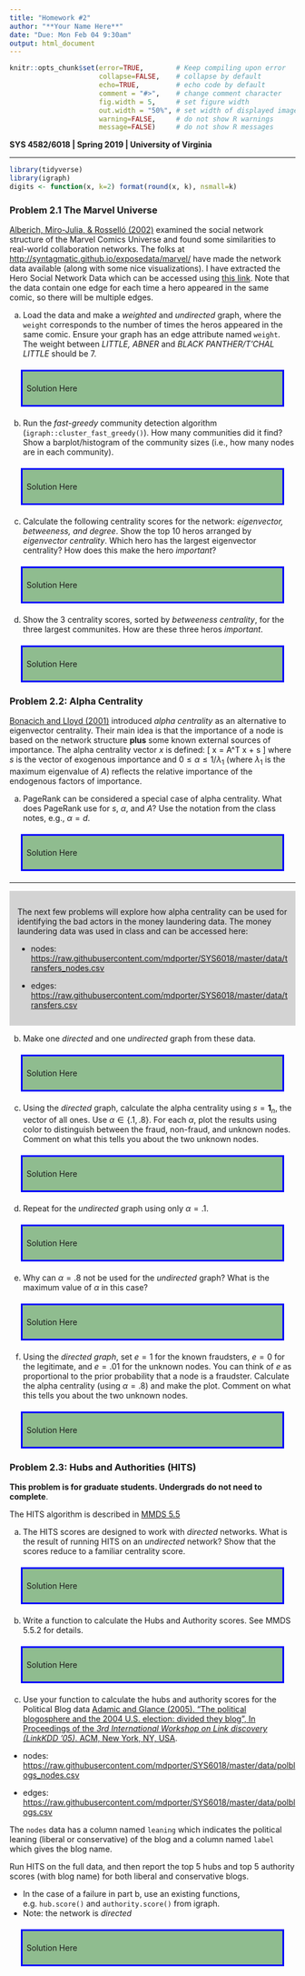 ---
title: "Homework #2"
author: "**Your Name Here**"
date: "Due: Mon Feb 04 9:30am"
output: html_document
---

<!--- Below are global settings for knitr. You can override any of them by adding the changes to individual chunks --->

```{r global_options, include=FALSE}
knitr::opts_chunk$set(error=TRUE,        # Keep compiling upon error
                      collapse=FALSE,    # collapse by default
                      echo=TRUE,         # echo code by default
                      comment = "#>",    # change comment character
                      fig.width = 5,     # set figure width
                      out.width = "50%", # set width of displayed images
                      warning=FALSE,     # do not show R warnings
                      message=FALSE)     # do not show R messages
```

<!--- Solution Region --->
<style>
#solution {
  background-color: #8FBC8F;
  border-style: solid;
  border-color: blue;
  padding: .5em;
  margin: 20px
}
</style>



**SYS 4582/6018 | Spring 2019 | University of Virginia **

*******************************************

<!--- Load Required R packages here --->
```{r, include=FALSE}
library(tidyverse)
library(igraph)
digits <- function(x, k=2) format(round(x, k), nsmall=k)
```


### Problem 2.1 The Marvel Universe

[Alberich, Miro-Julia, \& Rossell&oacute; (2002)](https://arxiv.org/pdf/cond-mat/0202174.pdf) 
examined the social network structure of the Marvel Comics Universe and found some similarities to real-world collaboration networks. 
The folks at <http://syntagmatic.github.io/exposedata/marvel/> have made the network data available (along with some nice visualizations). I have extracted the Hero Social Network Data which can be accessed using [this link](https://raw.githubusercontent.com/mdporter/SYS6018/master/data/marvel_hero-network.csv). Note that the data contain one edge for each time a hero appeared in the same comic, so there will be multiple edges. 


a. Load the data and make a *weighted* and *undirected* graph, where the `weight` corresponds to the number of times the heros appeared in the same comic. Ensure your graph has an edge attribute named `weight`. The weight between *LITTLE, ABNER* and *BLACK PANTHER/T'CHAL LITTLE* should be $7$. 


<div id="solution">
Solution Here
</div>



b. Run the *fast-greedy* community detection algorithm (`igraph::cluster_fast_greedy()`). How many communities did it find? Show a barplot/histogram of the community sizes (i.e., how many nodes are in each community). 

<div id="solution">
Solution Here
</div>



c. Calculate the following centrality scores for the network: *eigenvector, betweeness, and degree*. Show the top 10 heros arranged by *eigenvector centrality*. Which hero has the largest eigenvector centrality? How does this make the hero *important*? 

<div id="solution">
Solution Here
</div>

d. Show the 3 centrality scores, sorted by *betweeness centrality*, for the three largest communites. How are these three heros *important*.

<div id="solution">
Solution Here
</div>

       





### Problem 2.2: Alpha Centrality

<!---
Eigenvector-like measures of centrality for asymmetric relations
Phillip Bonacich, Paulette Lloyd
Social Networks 23 (2001) 191–201
--->

[Bonacich and Lloyd (2001)](https://github.com/mdporter/SYS6018/raw/master/other/alpha-centrality_Bonacich.pdf) introduced *alpha centrality* as an alternative to eigenvector centrality. Their main idea is that the importance of a node is based on the network structure **plus** some known external sources of importance. The alpha centrality vector $x$ is defined:
\[ 
x = \alpha  A^T x + s
\]
where $s$ is the vector of exogenous importance and $0 \leq \alpha \leq 1/\lambda_1$ (where $\lambda_1$ is the maximum eigenvalue of $A$) reflects the relative importance of the endogenous factors of importance.


a. PageRank can be considered a special case of alpha centrality. What does PageRank use for $s$, $\alpha$, and $A$? Use the notation from the class notes,  e.g., $\alpha=d$. 

<div id="solution">
Solution Here
</div>

---

<div style="background-color:lightgrey; display: block; border-color: black; padding:1em">

The next few problems will explore how alpha centrality can be used for identifying the bad actors in the money laundering data. The money laundering data was used in class and can be accessed here:

- nodes: <https://raw.githubusercontent.com/mdporter/SYS6018/master/data/transfers_nodes.csv>

- edges: <https://raw.githubusercontent.com/mdporter/SYS6018/master/data/transfers.csv>

</div>


b. Make one *directed* and one *undirected* graph from these data. 

<div id="solution">
Solution Here
</div>


c. Using the *directed* graph, calculate the alpha centrality using $s=\mathbf{1}_n$, the vector of all ones. Use $\alpha \in \{.1, .8\}$. 
For each $\alpha$, plot the results using color to distinguish between the fraud, non-fraud, and unknown nodes. Comment on what this tells you about the two unknown nodes. 

<div id="solution">
Solution Here
</div>


d. Repeat for the *undirected* graph using only $\alpha=.1$. 

<div id="solution">
Solution Here
</div>


e. Why can $\alpha=.8$ not be used for the *undirected* graph? What is the maximum value of $\alpha$ in this case? 

<div id="solution">
Solution Here
</div>



f. Using the *directed graph*, set $e=1$ for the known fraudsters, $e=0$ for the legitimate, and $e=.01$ for the unknown nodes. You can think of $e$ as proportional to the prior probability that a node is a fraudster. Calculate the alpha centrality (using $\alpha = .8$) and make the plot. Comment on what this tells you about the two unknown nodes. 


<div id="solution">
Solution Here
</div>





### Problem 2.3: Hubs and Authorities (HITS) 

**This problem is for graduate students. Undergrads do not need to complete**.

The HITS algorithm is described in [MMDS 5.5](http://infolab.stanford.edu/~ullman/mmds/ch5.pdf)


a. The HITS scores are designed to work with *directed* networks. What is the result of running HITS on an *undirected* network? Show that the scores reduce to a familiar centrality score. 

<div id="solution">
Solution Here
</div>



b. Write a function to calculate the Hubs and Authority scores. See MMDS 5.5.2 for details. 

<div id="solution">
Solution Here
</div>

c. Use your function to calculate the hubs and authority scores for the Political Blog data [Adamic and Glance (2005). "The political blogosphere and the 2004 U.S. election: divided they blog", In Proceedings of the *3rd International Workshop on Link discovery (LinkKDD '05)*. ACM, New York, NY, USA](https://github.com/mdporter/SYS6018/raw/master/other/(Adamic)%20Political%20Blogs.pdf).

- nodes: <https://raw.githubusercontent.com/mdporter/SYS6018/master/data/polblogs_nodes.csv>

- edges: <https://raw.githubusercontent.com/mdporter/SYS6018/master/data/polblogs.csv>

The `nodes` data has a column named `leaning` which indicates the political leaning (liberal or conservative) of the blog and a column named `label` which gives the blog name. 

Run HITS on the full data, and then report the top 5 hubs and top 5 authority scores (with blog name) for both liberal and conservative blogs.

- In the case of a failure in part b, use an existing functions, e.g. `hub.score()` and `authority.score()` from igraph.   
- Note: the network is *directed*
 

<div id="solution">
Solution Here
</div>











 


